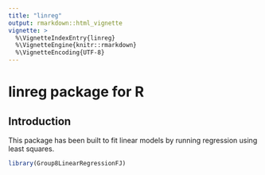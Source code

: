 ```yaml
---
title: "linreg"
output: rmarkdown::html_vignette
vignette: >
  %\VignetteIndexEntry{linreg}
  %\VignetteEngine{knitr::rmarkdown}
  %\VignetteEncoding{UTF-8}
---
```


# linreg package for R

## Introduction

This package has been built to fit linear models by running regression using least squares.

```r
library(Group8LinearRegressionFJ)
```
